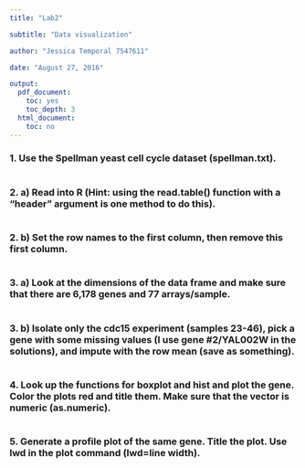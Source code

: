 ```yaml
---
title: "Lab2"

subtitle: "Data visualization"

author: "Jessica Temporal 7547611"

date: "August 27, 2016"

output:
  pdf_document:
    toc: yes
    toc_depth: 3
  html_document:
    toc: no
---
```

\newpage

### 1. Use the Spellman yeast cell cycle dataset (spellman.txt).
```r

```

### 2. a) Read into R (Hint: using the read.table() function with a “header” argument is one method to do this).
```r

```

### 2. b) Set the row names to the first column, then remove this first column.
```r

```

### 3. a) Look at the dimensions of the data frame and make sure that there are 6,178 genes and 77 arrays/sample.
```r

```

### 3. b) Isolate only the cdc15 experiment (samples 23-46), pick a gene with some missing values (I use gene #2/YAL002W in the solutions), and impute with the row mean (save as something).
```r

```

### 4. Look up the functions for boxplot and hist and plot the gene. Color the plots red and title them. Make sure that the vector is numeric (as.numeric).
```r

```

### 5. Generate a profile plot of the same gene. Title the plot. Use lwd in the plot command (lwd=line width).
```r

```

